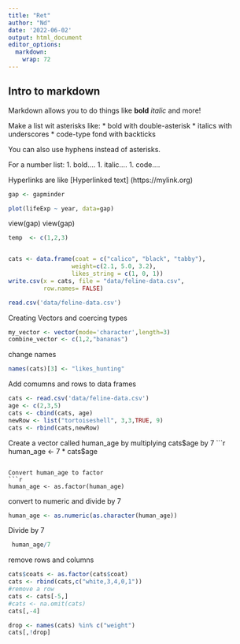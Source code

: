 ```yaml
---
title: "Ret"
author: "Nd"
date: '2022-06-02'
output: html_document
editor_options: 
  markdown: 
    wrap: 72
---
```


## Intro to markdown

Markdown allows you to do things like **bold** *italic* and more!

Make a list wit asterisks like: \* bold with double-asterisk \* italics
with underscores \* code-type fond with backticks

You can also use hyphens instead of asterisks.

For a number list: 1. bold.... 1. italic.... 1. code....


Hyperlinks are like [Hyperlinked text] (https://mylink.org)

```r
gap <- gapminder

```


```r
plot(lifeExp ~ year, data=gap)
```



view(gap)
view(gap)
```r
temp  <- c(1,2,3)
```
```r

```



```r
cats <- data.frame(coat = c("calico", "black", "tabby"),
                  weight=c(2.1, 5.0, 3.2),
                  likes_string = c(1, 0, 1))
write.csv(x = cats, file = "data/feline-data.csv",
          row.names= FALSE)
```

```r
read.csv('data/feline-data.csv')
```



Creating Vectors and coercing types

```r
my_vector <- vector(mode='character',length=3)
combine_vector <- c(1,2,"bananas")
```

change names

```r
names(cats)[3] <- "likes_hunting"
```

Add comumns and rows to data frames
```r
cats <- read.csv('data/feline-data.csv')
age <- c(2,3,5)
cats <- cbind(cats, age)
newRow <- list("tortoiseshell", 3,3,TRUE, 9)
cats <- rbind(cats,newRow)
```


Create a vector called human_age by multiplying cats$age by 7
```r
human_age <- 7 * cats$age
```

Convert human_age to factor
```r
human_age <- as.factor(human_age)
```

convert to numeric and divide by 7
```r
human_age <- as.numeric(as.character(human_age))
```

Divide by 7
```r
 human_age/7
```
remove rows and columns
```r
cats$coats <- as.factor(cats$coat)
cats <- rbind(cats,c("white,3,4,0,1"))
#remove a row
cats <- cats[-5,]
#cats <- na.omit(cats)
cats[,-4]

drop <- names(cats) %in% c("weight")
cats[,!drop]
```

